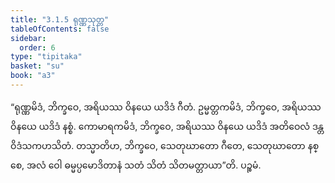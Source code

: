 ```yaml
---
title: "3.1.5 ရုဏ္ဏသုတ္တ"
tableOfContents: false
sidebar:
  order: 6
type: "tipitaka"
basket: "su"
book: "a3"
---
```



<DynamicBreadcrumb />

<Division number="108" book="a3">

<Paragraph number="880" book="a3">
“ရုဏ္ဏမိဒံ, ဘိက္ခဝေ, အရိယဿ ဝိနယေ ယဒိဒံ ဂီတံ. ဥမ္မတ္တကမိဒံ, ဘိက္ခဝေ, အရိယဿ ဝိနယေ ယဒိဒံ နစ္စံ. ကောမာရကမိဒံ, ဘိက္ခဝေ, အရိယဿ ဝိနယေ ယဒိဒံ အတိဝေလံ ဒန္တဝိဒံသကဟသိတံ. တသ္မာတိဟ, ဘိက္ခဝေ, သေတုဃာတော ဂီတေ, သေတုဃာတော နစ္စေ, အလံ ဝေါ ဓမ္မပ္ပမောဒိတာနံ သတံ သိတံ သိတမတ္တာယာ”တိ.

</Paragraph>
</Division>

<Paragraph number="881" type="center" book="a3">
ပဉ္စမံ.
</Paragraph>
